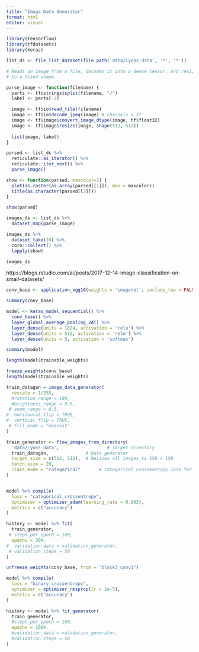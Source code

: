 ```yaml
---
title: "Image Data Generator"
format: html
editor: visual
---
```


```r
library(tensorflow)
library(tfdatasets)
library(keras)
```

```r
list_ds <- file_list_dataset(file.path('data/Lyons_data', '*', '*'))

```

```r
# Reads an image from a file, decodes it into a dense tensor, and resizes it
# to a fixed shape.

parse_image <- function(filename) {
  parts <- tf$strings$split(filename, "/")
  label <- parts[-2]

  image <- tf$io$read_file(filename)
  image <- tf$io$decode_jpeg(image) # channels = 3?
  image <- tf$image$convert_image_dtype(image, tf$float32)
  image <- tf$image$resize(image, shape(512, 512))
  
  list(image, label)
}
```

```r
parsed <- list_ds %>% 
  reticulate::as_iterator() %>% 
  reticulate::iter_next() %>%
  parse_image()

show <- function(parsed, maxcolor=1) {  
  plot(as.raster(as.array(parsed[[1]]), max = maxcolor))
  title(as.character(parsed[[2]]))
}

show(parsed)
```

```r
images_ds <- list_ds %>% 
  dataset_map(parse_image)

images_ds %>% 
  dataset_take(10) %>% 
  coro::collect() %>% 
  lapply(show)
```

```r
images_ds
```

https://blogs.rstudio.com/ai/posts/2017-12-14-image-classification-on-small-datasets/

```r
conv_base <- application_vgg16(weights = 'imagenet', include_top = FALSE, input_shape = c(512, 512, 3))
```

```r
summary(conv_base)
```

```r
model <- keras_model_sequential() %>%
  conv_base() %>%
  layer_global_average_pooling_2d() %>%
  layer_dense(units = 1024, activation = 'relu') %>%
  layer_dense(units = 512, activation = 'relu') %>%
  layer_dense(units = 5, activation = 'softmax')
```

```r
summary(model)
```

```r
length(model$trainable_weights)
```

```r
freeze_weights(conv_base)
length(model$trainable_weights)
```

```r
train_datagen = image_data_generator(
  rescale = 1/255,
  #rotation_range = 180,
  #brightness_range = 0.5,
 # zoom_range = 0.5,
#  horizontal_flip = TRUE,
#  vertical_flip = TRUE,
 # fill_mode = "nearest"
)
```

```r
train_generator <- flow_images_from_directory(
  'data/Lyons_data',                  # Target directory  
  train_datagen,              # Data generator
  target_size = c(512, 512),  # Resizes all images to 150 × 150
  batch_size = 20,
  class_mode = "categorical"       # categorical_crossentropy loss for binary labels
)


model %>% compile(
  loss = "categorical_crossentropy",
  optimizer = optimizer_adam(learning_rate = 0.003),
  metrics = c("accuracy")
)

history <- model %>% fit(
  train_generator,
 # steps_per_epoch = 100,
  epochs = 30#,
#  validation_data = validation_generator,
 # validation_steps = 50
)


```

```r
unfreeze_weights(conv_base, from = "block3_conv1")
```

```r
model %>% compile(
  loss = "binary_crossentropy",
  optimizer = optimizer_rmsprop(lr = 1e-5),
  metrics = c("accuracy")
)

history <- model %>% fit_generator(
  train_generator,
  #steps_per_epoch = 100,
  epochs = 100#,
  #validation_data = validation_generator,
  #validation_steps = 50
)
```
